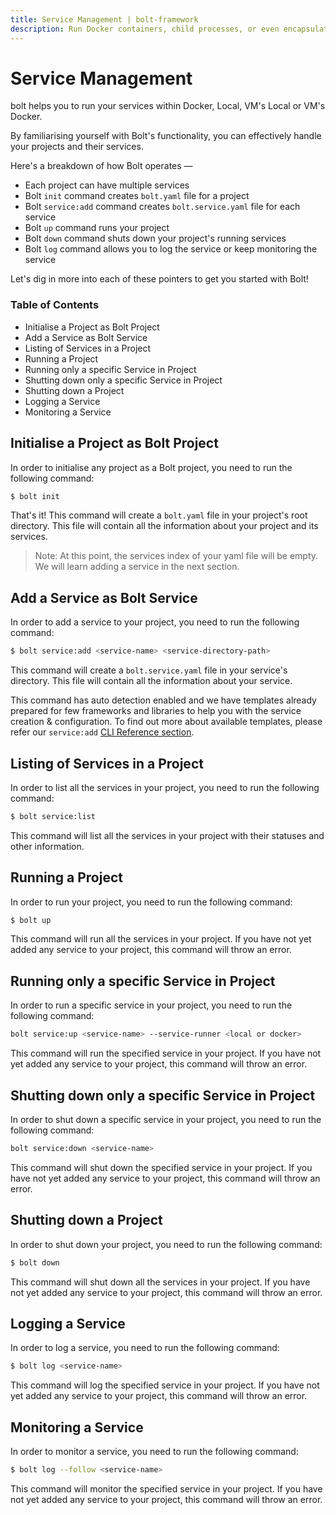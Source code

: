 ```yaml
---
title: Service Management | bolt-framework
description: Run Docker containers, child processes, or even encapsulate your entire project within a VM, all under one unified API.
---
```



<Meta title="Getting Started/Service Management" />

# Service Management

bolt helps you to run your services within Docker, Local, VM's Local or VM's Docker.

By familiarising yourself with Bolt's functionality, you can effectively handle your projects and their services.

Here's a breakdown of how Bolt operates —

- Each project can have multiple services
- Bolt `init` command creates `bolt.yaml` file for a project
- Bolt `service:add` command creates `bolt.service.yaml` file for each service
- Bolt `up` command runs your project
- Bolt `down` command shuts down your project's running services
- Bolt `log` command allows you to log the service or keep monitoring the service

Let's dig in more into each of these pointers to get you started with Bolt!

### Table of Contents

- Initialise a Project as Bolt Project
- Add a Service as Bolt Service
- Listing of Services in a Project
- Running a Project
- Running only a specific Service in Project
- Shutting down only a specific Service in Project
- Shutting down a Project
- Logging a Service
- Monitoring a Service

## Initialise a Project as Bolt Project

In order to initialise any project as a Bolt project, you need to run the following command:

```bash
$ bolt init
```

That's it! This command will create a `bolt.yaml` file in your project's root directory. This file will contain all the information about your project and its services.

> Note: At this point, the services index of your yaml file will be empty. We will learn adding a service in the next section.

## Add a Service as Bolt Service

In order to add a service to your project, you need to run the following command:

```bash
$ bolt service:add <service-name> <service-directory-path>
```

This command will create a `bolt.service.yaml` file in your service's directory. This file will contain all the information about your service.

This command has auto detection enabled and we have templates already prepared for few frameworks and libraries to help you with the service creation & configuration. To find out more about available templates, please refer our `service:add` [CLI Reference section](/docs/references/cli-references/service-add).

## Listing of Services in a Project

In order to list all the services in your project, you need to run the following command:

```bash
$ bolt service:list
```

This command will list all the services in your project with their statuses and other information.

## Running a Project

In order to run your project, you need to run the following command:

```bash
$ bolt up
```

This command will run all the services in your project. If you have not yet added any service to your project, this command will throw an error.

## Running only a specific Service in Project

In order to run a specific service in your project, you need to run the following command:

```bash
bolt service:up <service-name> --service-runner <local or docker>
```

This command will run the specified service in your project. If you have not yet added any service to your project, this command will throw an error.

## Shutting down only a specific Service in Project

In order to shut down a specific service in your project, you need to run the following command:

```bash
bolt service:down <service-name>
```

This command will shut down the specified service in your project. If you have not yet added any service to your project, this command will throw an error.

## Shutting down a Project

In order to shut down your project, you need to run the following command:

```bash
$ bolt down
```

This command will shut down all the services in your project. If you have not yet added any service to your project, this command will throw an error.

## Logging a Service

In order to log a service, you need to run the following command:

```bash
$ bolt log <service-name>
```

This command will log the specified service in your project. If you have not yet added any service to your project, this command will throw an error.

## Monitoring a Service

In order to monitor a service, you need to run the following command:

```bash
$ bolt log --follow <service-name>
```

This command will monitor the specified service in your project. If you have not yet added any service to your project, this command will throw an error.
